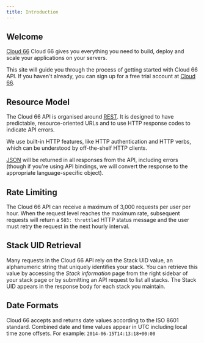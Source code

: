 ```yaml
---
title: Introduction
---
```


## Welcome
[Cloud 66](https://www.cloud66.com) Cloud 66 gives you everything you need to build, deploy and scale your applications on your servers.

This site will guide you through the process of getting started with Cloud 66 API. If you haven't already, you can sign up for a free trial account at [Cloud 66](https://www.cloud66.com).

## Resource Model

The Cloud 66 API is organised around [REST](https://en.wikipedia.org/wiki/Representational_State_Transfer). It is designed to have predictable, resource-oriented URLs and to use HTTP response codes to indicate API errors.

We use built-in HTTP features, like HTTP authentication and HTTP verbs, which can be understood by off-the-shelf HTTP clients.

[JSON](https://www.json.org/) will be returned in all responses from the API, including errors (though if you're using API bindings, we will convert the response to the appropriate language-specific object).

## Rate Limiting

The Cloud 66 API can receive a maximum of 3,000 requests per user per hour. When the request level reaches the maximum rate, subsequent requests will return a `503: throttled` HTTP status message and the user must retry the request in the next hourly interval.


## Stack UID Retrieval

Many requests in the Cloud 66 API rely on the Stack UID value, an alphanumeric string that uniquely identifies your stack. You can retrieve this value by accessing the _Stack information_ page from the right sidebar of your stack page or by submitting an API request to list all stacks. The Stack UID appears in the response body for each stack you maintain.

## Date Formats

Cloud 66 accepts and returns date values according to the ISO 8601 standard. Combined date and time values appear in UTC including local time zone offsets. For example: `2014-06-15T14:13:18+00:00`